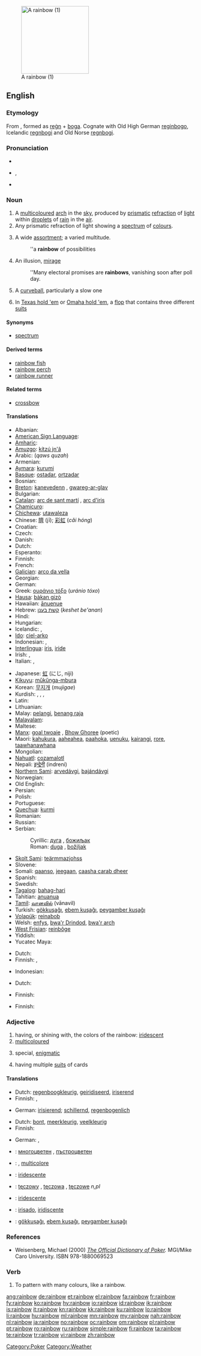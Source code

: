 [[Image:WhereRainbowRises.jpg|thumb|right|180px|A rainbow (1)]]
==English==

===Etymology===
From {{etyl|ang}} {{term|regnboga|reġnboga}}, formed as [[regn|reġn]] + [[boga]].  Cognate with Old High German [[reginbogo]], Icelandic [[regnbogi]] and Old Norse [[regnbogi]].

===Pronunciation===
* {{audio|En-us-rainbow.ogg|Audio (US)}}
{{wikipedia}}
* {{enPR|rān'bō}}, {{SAMPA|/"reInb@U/}}
* {{IPA|/ˈreɪnbəʊ/}}

===Noun===
{{en-noun}}

# A [[multicoloured]] [[arch]] in the [[sky]], produced by [[prismatic]] [[refraction]] of [[light]] within [[droplet]]s of [[rain]] in the [[air]].
# Any prismatic refraction of light showing a [[spectrum]] of [[colour]]s.
# {{context|often used with “of”}} A wide [[assortment]]; a varied multitude.
#: ''a '''rainbow''' of possibilities
# An illusion, [[mirage]]
#: ''Many electoral promises are '''rainbows''', vanishing soon after poll day.
# {{baseball}} A [[curveball]], particularly a slow one
# {{context|poker slang}} In [[Texas hold 'em]] or [[Omaha hold 'em]], a [[flop]] that contains three different [[suit]]s

====Synonyms====
* {{sense|prismatic reflection}} [[spectrum]]

====Derived terms====
* [[rainbow fish]]
* [[rainbow perch]]
* [[rainbow runner]]

====Related terms====
* [[crossbow]]

====Translations====
{{trans-top|multicoloured arch in the sky}}
* Albanian: {{t+|sq|ylber|m|xs=Albanian}}
* [[American Sign Language]]: {{tø|ase|4@NearTipFinger-PalmBackFingerDown-4@SideTrunkhigh-PalmBackFingerUp RoundVert 4@SideTrunkhigh-PalmBackFingerUp-4@SideTrunkhigh-PalmBackFingerUp|xs=American Sign Language}}
* [[Amharic]]: {{tø|am|ቀስተ ደመና|tr=qästä dëmëna|sc=Ethi}}
* [[Amuzgo]]: [[kítzú jn'â]]
* Arabic: {{Arab|[[قوس قزح]]}} (''qaws quzah'')
* Armenian: {{t-|hy|ծիածան|tr=çiaçan}}
* [[Aymara]]: [[kurumi]]
* [[Basque]]: [[ostadar]], [[ortzadar]]
* Bosnian: {{t-|bs|duga|f}}
* [[Breton]]: [[kanevedenn]] {{f}}, [[gwareg-ar-glav]] {{f}}
* Bulgarian: {{t+|bg|дъга|f}}
* [[Catalan]]: [[arc de sant martí]] {{m}}, [[arc d'iris]] {{m}}
* [[Chamicuro]]: {{tø|ccc|chirapa}}
* [[Chichewa]]: [[utawaleza]]
* Chinese: [[隮]] (jī); [[彩虹]] (''cǎi hóng'')
* Croatian: {{t-|hr|duga|f}}
* Czech: {{t-|cs|duha|f}}
* Danish: {{t-|da|regnbue}}
* Dutch: {{t+|nl|regenboog|m}}
* Esperanto: {{t-|eo|ĉielarko|xs=Esperanto}}
* Finnish: {{t+|fi|sateenkaari}}
* French: {{t+|fr|arc-en-ciel|m}}
* [[Galician]]: [[arco da vella]] {{m}}
* Georgian: {{t-|ka|ცისარტყელა|tr=''c'isartqela''|sc=Geor|xs=Georgian}}
* German: {{t+|de|Regenbogen|m}}
* Greek: [[ουράνιο τόξο]] {{n}} (''uránio tóxo'')
* [[Hausa]]: [[bàkan gizò]] {{m}}
* Hawaiian: [[ānuenue]]
* Hebrew: [[קשת בענן]] {{m}} (''keshet be'anan'')
* Hindi: {{t|hi|इन्द्रधनुष |xs=Hindi}}
* Hungarian: {{t+|hu|szivárvány}}
* Icelandic: {{t+|is|regnbogi|m}}, {{t+|is|friðarbogi|m}}
* [[Ido]]: [[ciel-arko]]
* Indonesian: {{t+|id|pelangi|xs=Indonesian}}, {{t+|id|bianglala|xs=Indonesian}}
* [[Interlingua]]: [[iris]], [[iride]]
* Irish: {{t+|ga|bogha báistí|m|xs=Irish}}, {{t+|ga|tuar ceatha|m|xs=Irish}}
* Italian: {{t+|it|arcobaleno|m}}, {{t-|it|iride|f}}
{{trans-mid}}
* Japanese: [[虹]] (にじ, niji)
* [[Kikuyu]]: [[műkűnga-mbura]]
* Korean: [[무지개]] (''mujigae'')
* Kurdish: {{t+|ku|keskesor|f}}, {{t+|ku|keskûala|f}}, {{t+|ku|qozeqer|f}}, {{t+|ku|bûka baranê|f}}
* Latin: {{t-|la|arcus|m}}
* Lithuanian: {{t-|lt|vaivorykštė|f|xs=Lithuanian}}
* Malay: [[pelangi]], [[benang raja]]
* [[Malayalam]]: {{t|ml|മഴവില്ല്|tr=mazhavillu|sc=Mlym}}
* Maltese: {{t-|mt|qawsalla|f|xs=Maltese}}
* [[Manx]]: [[goal twoaie]] {{m}}, [[Bhow Ghoree]] {{m}} (poetic)
* Maori: [[kahukura]], [[aaheahea]], [[paahoka]], [[uenuku]], [[kairangi]], [[rore]], [[taawhanawhana]]
* Mongolian: {{t+|mn|солонго|tr=''solongo''|sc=Cyrl|xs=Mongolian}}
* [[Nahuatl]]: [[cozamalotl]]
* Nepali: [[इन्द्रेनी]] (indreni)
* [[Northern Sami]]: [[arvedávgi]], [[bajándávgi]]
* Norwegian: {{t+|no|regnbue}}
* Old English: {{t-|ang|regnboga|alt=reġnboga|xs=Old English}}
* Persian: {{t+|fa|رنگین کمان|tr=rangin kamān|xs=Persian}}
* Polish: {{t+|pl|tęcza|f}}
* Portuguese: {{t+|pt|arco-íris|m}}
* [[Quechua]]: [[kurmi]]
* Romanian: {{t+|ro|curcubeu|m}}
* Russian: {{t+|ru|радуга|f|tr=raduga}}
* Serbian:
*: Cyrillic: [[дуга#Serbian|дуга]] {{f}}, [[божиљак]] {{m}}
*: Roman: [[duga#Serbian|duga]] {{f}}, [[božiljak]] {{m}}
* [[Skolt Sami]]: [[teärmmazjohss]]
* Slovene: {{t+|sl|mavrica|f}}
* Somali: [[qaanso]], [[jeegaan]], [[caasha carab dheer]]
* Spanish: {{t+|es|arco iris|m}}
* Swedish: {{t+|sv|regnbåge}}
* [[Tagalog]]: [[bahag-hari]]
* Tahitian: [[anuanua]]
* [[Tamil]]: [[வானவில்]] (vānavil)
* Turkish: [[gökkuşağı]], [[ebem kuşağı]], [[peygamber kuşağı]]
* [[Volapük]]: [[reinabob]]
* Welsh: [[enfys]], [[bwa'r Drindod]], [[bwa'r arch]]
* [[West Frisian]]: [[reinbôge]]
* Yiddish: {{t|yi|רעגען־בויגן|tr=regn-boygn|m|sc=Hebr}}
* Yucatec Maya: {{t|yua|cheel|alt=chéel}}
{{trans-bottom}}

{{trans-top|prismatic reflection}}
* Dutch: {{t-|nl|prisma|n}}
* Finnish: {{t+|fi|kirjo}}, {{t+|fi|spektri}}
{{trans-mid}}
* Indonesian: {{t+|id|pelangi|xs=Indonesian}}
{{trans-bottom}}

{{trans-top|assortment, varied multitude}}
* Dutch: {{t-|nl|gamma|n}}
{{trans-mid}}
* Finnish: {{t+|fi|kirjo}}
{{trans-bottom}}

{{trans-see|baseball: curveball|curveball}}

{{trans-top|poker: flop containing three different suits}}
* Finnish: {{t+|fi|sateenkaari}}
{{trans-mid}}
{{trans-bottom}}

===Adjective===
{{en-adj|-}}

# having, or shining with, the colors of the rainbow: [[iridescent]]
# [[multicoloured]]
# {{rfv-sense}} special, [[enigmatic]]
# {{poker}} having multiple [[suit]]s of cards

====Translations====
{{trans-top|iridescent}}
* Dutch: [[regenboogkleurig]], [[geiridiseerd]], [[iriserend]]
* Finnish: {{t+|fi|kirjava}}, {{t|fi|riemunkirjava}}
{{trans-mid}}
* German: [[irisierend]]; [[schillernd]], [[regenbogenlich]]
{{trans-bottom}}

{{trans-top|multicoloured}}
* Dutch: [[bont]], [[meerkleurig]], [[veelkleurig]]
* Finnish: {{t-|fi|monivärinen}}
{{trans-mid}}
* German: {{t+|de|bunt}}, {{t-|de|vielfarbig}}
{{trans-bottom}}

{{checktrans-top}}
* {{ttbc|Bulgarian}}: [[многоцветен]] {{m}}, [[пъстроцветен]] {{m}}
* {{ttbc|French}}: {{t+|fr|iridescent}}, [[multicolore]]
* {{ttbc|Interlingua}}: [[iridescente]]
{{trans-mid}}
* {{ttbc|Polish}}: [[tęczowy]] {{m}}, [[tęczowa]] {{f}}, [[tęczowe]] ''n,pl''
* {{ttbc|Portuguese}}: [[iridescente]] {{m|f}}
* {{ttbc|Spanish}}: [[irisado]], [[iridiscente]]
* {{ttbc|Turkish}}: [[gökkuşağı]], [[ebem kuşağı]], [[peygamber kuşağı]]
{{trans-bottom}}

===References===
* Weisenberg, Michael (2000) ''[http://www.poker1.com/mcu/pokerdictionary/mculib_dictionary_info.asp The Official Dictionary of Poker].''  MGI/Mike Caro University.  ISBN 978-1880069523

===Verb===
{{en-verb}}

# {{transitive}} To pattern with many colours, like a rainbow.

[[Category:Poker]]
[[Category:Weather]]

[[ang:rainbow]]
[[de:rainbow]]
[[et:rainbow]]
[[el:rainbow]]
[[fa:rainbow]]
[[fr:rainbow]]
[[fy:rainbow]]
[[ko:rainbow]]
[[hy:rainbow]]
[[io:rainbow]]
[[id:rainbow]]
[[ik:rainbow]]
[[is:rainbow]]
[[it:rainbow]]
[[kn:rainbow]]
[[kk:rainbow]]
[[ku:rainbow]]
[[lo:rainbow]]
[[li:rainbow]]
[[hu:rainbow]]
[[ml:rainbow]]
[[mn:rainbow]]
[[my:rainbow]]
[[nah:rainbow]]
[[nl:rainbow]]
[[ja:rainbow]]
[[no:rainbow]]
[[oc:rainbow]]
[[om:rainbow]]
[[pl:rainbow]]
[[pt:rainbow]]
[[ro:rainbow]]
[[ru:rainbow]]
[[simple:rainbow]]
[[fi:rainbow]]
[[ta:rainbow]]
[[te:rainbow]]
[[tr:rainbow]]
[[vi:rainbow]]
[[zh:rainbow]]